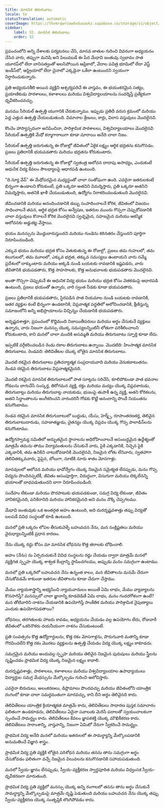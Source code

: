 ```yaml
---
title: మానసిక తిరుగుబాటు
locale: te
statusTranslation: automatic
coverImage: https://lhvmrqwrcowdvduuaukz.supabase.co/storage/v1/object/public/strapi-uploads/small_cover-educacion-fundamental.webp-2d51a7828a2b1309555be27f7e2a61a0.webp
sidebar:
    label: 32. మానసిక తిరుగుబాటు
    order: 32
---
```

ప్రపంచంలోని అన్ని దేశాలకు పర్యటనలు చేసి, మానవ జాతుల గురించి వివరంగా అధ్యయనం చేసిన వారు, తప్పుగా మనిషి అని పిలువబడే ఈ పేద మేధావి జంతువు స్వభావం పాత యూరప్‌లో లేదా బానిసత్వంతో అలసిపోయిన ఆఫ్రికాలో, వేదాల పవిత్ర భూమిలో లేదా వెస్ట్ ఇండీస్‌లో, ఆస్ట్రియాలో లేదా చైనాలో ఎక్కడైనా ఒకేలా ఉంటుందని స్వయంగా నిర్ధారించుకున్నారు.

ప్రతి అధ్యయనశీలి అయిన వ్యక్తిని ఆశ్చర్యపరిచే ఈ వాస్తవం, ఈ భయంకరమైన సత్యం, ప్రయాణికుడు పాఠశాలలు, కళాశాలలు మరియు విశ్వవిద్యాలయాలను సందర్శిస్తే ప్రత్యేకంగా ధృవీకరించవచ్చు.

మనము సీరియల్ ఉత్పత్తి యుగానికి చేరుకున్నాము. ఇప్పుడు ప్రతిదీ వరుస క్రమంలో మరియు పెద్ద ఎత్తున ఉత్పత్తి చేయబడుతుంది. విమానాల శ్రేణులు, కార్లు, విలాస వస్తువులు మొదలైనవి.

కొంచెం హాస్యాస్పదంగా అనిపించినా, పారిశ్రామిక పాఠశాలలు, విశ్వవిద్యాలయాలు మొదలైనవి సీరియల్ ఉత్పత్తికి మేధో కర్మాగారాలుగా కూడా మారాయి అనేది చాలా నిజం.

సీరియల్ ఉత్పత్తి జరుగుతున్న ఈ రోజుల్లో జీవితంలో ఏకైక లక్ష్యం ఆర్థిక భద్రతను కనుగొనడం. ప్రజలు ప్రతిదానికీ భయపడతారు మరియు భద్రతను కోరుకుంటారు.

సీరియల్ ఉత్పత్తి జరుగుతున్న ఈ రోజుల్లో స్వతంత్ర ఆలోచన దాదాపు అసాధ్యం, ఎందుకంటే ఆధునిక విద్య కేవలం సౌలభ్యాలపై ఆధారపడి ఉంటుంది.

"ది న్యూ వేవ్" ఈ మేధోపరమైన మధ్యస్థంతో చాలా సంతోషంగా ఉంది. ఎవరైనా ఇతరులకంటే భిన్నంగా ఉండాలని కోరుకుంటే, ప్రతి ఒక్కరూ అతనిని విమర్శిస్తారు, ప్రతి ఒక్కరూ అతనిని విమర్శిస్తారు, అతనికి ఖాళీ చేయబడుతుంది, ఉద్యోగం నిరాకరించబడుతుంది మొదలైనవి.

జీవించడానికి మరియు ఆనందించడానికి డబ్బు సంపాదించాలనే కోరిక, జీవితంలో విజయం సాధించాలనే తపన, ఆర్థిక భద్రత కోసం అన్వేషణ, ఇతరుల ముందు గొప్పగా చెప్పుకోవడానికి చాలా వస్తువులు కొనాలనే కోరిక మొదలైనవి స్వచ్ఛమైన, సహజమైన మరియు ఆకస్మిక ఆలోచనకు అడ్డుకట్ట వేస్తాయి.

భయం మనస్సును మొద్దుబారుస్తుందని మరియు గుండెను కఠినతరం చేస్తుందని పూర్తిగా నిరూపించబడింది.

ఎక్కువ భయం మరియు భద్రత కోసం వెతుకుతున్న ఈ రోజుల్లో, ప్రజలు తమ గుహలలో, తమ కలుగులలో, తమ మూలలో, ఎక్కువ భద్రత, తక్కువ సమస్యలు ఉంటాయని వారు నమ్మే ప్రదేశంలో దాక్కుంటారు మరియు అక్కడి నుండి బయటకు రావడానికి ఇష్టపడరు, వారు జీవితానికి భయపడతారు, కొత్త సాహసాలకు, కొత్త అనుభవాలకు భయపడతారు మొదలైనవి.

అంతా గొప్పగా చెప్పుకునే ఈ ఆధునిక విద్య భయం మరియు భద్రత కోసం వెతకడంపై ఆధారపడి ఉంటుంది, ప్రజలు భయంతో ఉన్నారు, వారి స్వంత నీడకు కూడా భయపడతారు.

ప్రజలు ప్రతిదానికీ భయపడతారు, స్థిరపడిన పాత నియమాల నుండి బయటకు రావడానికి, ఇతర వ్యక్తుల కంటే భిన్నంగా ఉండటానికి, విప్లవాత్మక పద్ధతిలో ఆలోచించడానికి, క్షీణిస్తున్న సమాజంలోని అన్ని అభిప్రాయాలను విచ్ఛిన్నం చేయడానికి భయపడతారు.

అదృష్టవశాత్తూ, ప్రపంచంలో కొద్దిమంది నిజాయితీపరులు మరియు అర్థం చేసుకునే వ్యక్తులు ఉన్నారు, వారు నిజంగా మనస్సు యొక్క సమస్యలన్నింటినీ లోతుగా పరిశీలించాలని కోరుకుంటారు, కాని మనలో చాలా మందికి అసమ్మతి మరియు తిరుగుబాటు స్ఫూర్తి కూడా లేదు.

ఇప్పటికే వర్గీకరించబడిన రెండు రకాల తిరుగుబాటు ఉన్నాయి. మొదటిది: హింసాత్మక మానసిక తిరుగుబాటు. రెండవది: తెలివితేటల యొక్క లోతైన మానసిక తిరుగుబాటు.

మొదటి రకమైన తిరుగుబాటు ప్రతిచర్యాత్మక సంప్రదాయవాది మరియు వెనుకబాటుతనం. రెండవ రకమైన తిరుగుబాటు విప్లవాత్మకమైనది.

మొదటి రకమైన మానసిక తిరుగుబాటులో పాత సూట్లను సరిచేసి, కూలిపోకుండా పాత భవనాల గోడలను బాగుచేసే సంస్కర్త, తిరోగమన వ్యక్తి, రక్తం మరియు మద్యం యొక్క విప్లవకారుడు, తిరుగుబాట్లు మరియు తిరుగుబాట్ల నాయకుడు, భుజంపై తుపాకీ ఉన్న వ్యక్తి, అతని కోరికలను, అతని సిద్ధాంతాలను అంగీకరించని వారందరినీ గోడకు కొట్టే ఆనందాన్ని పొందే నియంతను కనుగొంటాము.

రెండవ రకమైన మానసిక తిరుగుబాటులో బుద్ధుడు, యేసు, హెర్మ్స్, రూపాంతరణకర్త, తెలివైన తిరుగుబాటుదారుడు, సహజాతజ్ఞుడు, చైతన్యం యొక్క విప్లవం యొక్క గొప్ప పాలాడిన్‌లను కనుగొంటాము.

ఉద్యోగస్వామ్య సమితిలో అద్భుతమైన స్థానాలను అధిరోహించాలనే అసంబద్ధమైన ఉద్దేశ్యంతో మాత్రమే తమను తాము విద్యావంతులను చేసుకునే వారు, పైకి ఎక్కడానికి, నిచ్చెన పైకి ఎక్కడానికి, తమ ఉనికిని చాటుకోవడానికి మొదలైనవి, నిజమైన లోతు లేనివారు, స్వతహాగా తెలివితక్కువవారు, పైపైన, బోలుగా, నూటికి నూరు శాతం మోసగాళ్లు.

మానవులలో ఆలోచన మరియు భావోద్వేగం యొక్క నిజమైన సమైక్యత లేనప్పుడు, మనం గొప్ప విద్యను పొందినప్పటికీ, జీవితం అసంపూర్తిగా, విరుద్ధంగా, విసుగుగా మరియు లెక్కలేనన్ని భయాలతో బాధపడుతుందని బాగా నిరూపించబడింది.

సందేహం లేకుండా మరియు పొరపాటుకు భయపడకుండా, సమగ్ర విద్య లేకుండా, జీవితం హానికరమైనది, పనికిరానిది మరియు హానికరమైనది అని మనం నొక్కి చెప్పగలము.

మేధావి జంతువుకు ఒక అంతర్గత అహం ఉంటుంది, అది దురదృష్టవశాత్తు తప్పు విద్యతో బలపడే వివిధ సంస్థలతో కూడి ఉంటుంది.

మనలో ప్రతి ఒక్కరం లోపల తీసుకువెళ్ళే బహువచన నేను, మన సంక్లిష్టతలు మరియు వైరుధ్యాలన్నింటికీ ప్రధాన కారణం.

నేను యొక్క రద్దు కోసం మా మానసిక బోధనను కొత్త తరాలకు బోధించాలి.

అహం (నేను) ను ఏర్పరుచుకునే వివిధ సంస్థలను రద్దు చేయడం ద్వారా మాత్రమే మనలో వ్యక్తిగత స్పృహ యొక్క శాశ్వత కేంద్రాన్ని స్థాపించగలము, అప్పుడు మనం సమగ్రంగా ఉంటాము.

మనలో ప్రతి ఒక్కరిలో బహువచన నేను ఉన్నంత కాలం, మన జీవితాలను మనమే చేదుగా చేసుకోవడమే కాకుండా ఇతరుల జీవితాలను కూడా చేదుగా చేస్తాము.

మేము న్యాయశాస్త్రాన్ని అభ్యసించి న్యాయవాదులం అయితే ఏమి లాభం, మేము వ్యాజ్యాలను కొనసాగిస్తే? మనస్సులో చాలా జ్ఞానాన్ని కూడబెడితే ఏమి లాభం, మనం గందరగోళంగా ఉంటే? మన తోటివారిని నాశనం చేయడానికి ఉపయోగిస్తే సాంకేతిక మరియు పారిశ్రామిక నైపుణ్యాలు ఎందుకు ఉపయోగపడతాయి?

బోధనలు, తరగతులకు హాజరు కావడం, అధ్యయనం చేయడం వల్ల ఉపయోగం లేదు, రోజువారీ జీవితంలో ఒకరినొకరు దయనీయంగా నాశనం చేసుకుంటుంటే.

ప్రతి సంవత్సరం కొత్త ఉద్యోగార్ధులను, కొత్త రకం మోసగాళ్లను, పొరుగువారి మతాన్ని కూడా గౌరవించలేని కొత్త రకం మొరటు వ్యక్తులను ఉత్పత్తి చేయడం విద్య యొక్క లక్ష్యం కాకూడదు.

సమగ్రమైన మరియు అందువల్ల స్పృహ మరియు తెలివైన నిజమైన పురుషులు మరియు స్త్రీలను సృష్టించడం ప్రాథమిక విద్య యొక్క నిజమైన లక్ష్యం కావాలి.

దురదృష్టవశాత్తు, పాఠశాలలు, కళాశాలలు మరియు విశ్వవిద్యాలయాల ఉపాధ్యాయులు విద్యార్థుల సమగ్ర మేధస్సును మేల్కొల్పడం గురించి ఆలోచిస్తారు.

ఎవరైనా బిరుదులు, అలంకరణలు, డిప్లొమాలు పొందవచ్చు మరియు జీవితంలోని యాంత్రిక రంగంలో కూడా చాలా సమర్థవంతంగా మారవచ్చు, కాని దీని అర్థం తెలివైనది కాదు.

తెలివితేటలు యాంత్రిక క్రియాత్మకత మాత్రమే కాదు, తెలివితేటలు సాధారణ పుస్తక సమాచారం ఫలితంగా ఉండకూడదు, తెలివితేటలు ఏదైనా సవాలుకు మెరిసే పదాలతో స్వయంచాలకంగా స్పందించే సామర్థ్యం కాదు. తెలివితేటలు కేవలం జ్ఞాపకశక్తి యొక్క మౌఖికీకరణ కాదు. తెలివితేటలు సారాంశాన్ని, వాస్తవాన్ని, నిజంగా ఏమిటో నేరుగా స్వీకరించే సామర్థ్యం.

ప్రాథమిక విద్య అనేది మనలో మరియు ఇతరులలో ఈ సామర్థ్యాన్ని మేల్కొలపడానికి అనుమతించే విజ్ఞాన శాస్త్రం.

ప్రాథమిక విద్య ప్రతి వ్యక్తికి లోతైన పరిశోధన మరియు తనను తాను సమగ్రంగా అర్థం చేసుకోవడం ఫలితంగా వచ్చే నిజమైన విలువలను కనుగొనడానికి సహాయపడుతుంది.

మనలో స్వీయ-జ్ఞానం లేనప్పుడు, స్వీయ-వ్యక్తీకరణ స్వార్థపూరిత మరియు విధ్వంసక స్వీయ-ధృవీకరణగా మారుతుంది.

ప్రాథమిక విద్య ప్రతి వ్యక్తిలో మనస్సు యొక్క అన్ని రంగాలలో తనను తాను అర్థం చేసుకునే సామర్థ్యాన్ని మేల్కొల్పడంపై మాత్రమే దృష్టి పెడుతుంది మరియు బహువచన నేను యొక్క తప్పు స్వీయ-వ్యక్తీకరణ యొక్క సంతృప్తికి లొంగిపోవడం కాదు.

